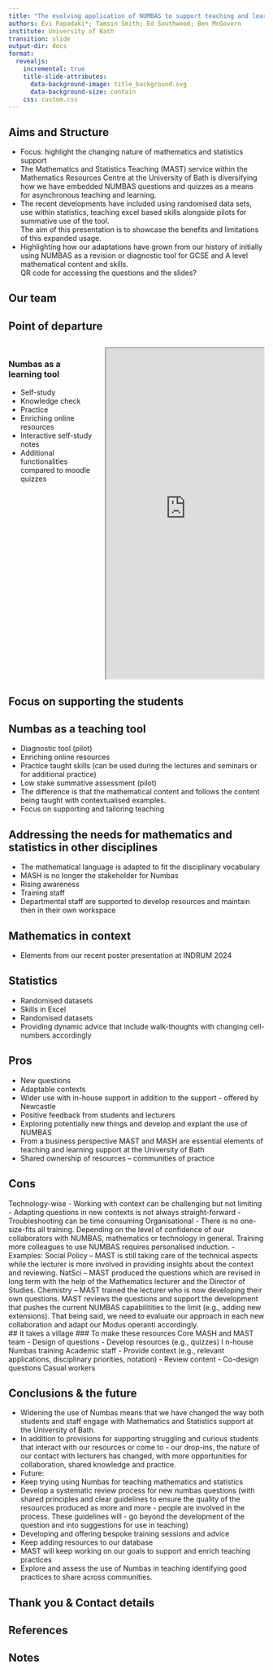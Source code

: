```yaml
---
title: "The evolving application of NUMBAS to support teaching and learning across academic disciplines."
authors: Evi Papadaki*; Tamsin Smith; Ed Southwood; Ben McGovern
institute: University of Bath
transition: slide
output-dir: docs
format: 
  revealjs:
    incremental: true   
    title-slide-attributes: 
      data-background-image: title_background.svg
      data-background-size: contain
    css: custom.css
---
```


## Aims and Structure {background-image="main_background.svg"}

-   Focus: highlight the changing nature of mathematics and statistics support
-   The Mathematics and Statistics Teaching (MAST) service within the Mathematics Resources Centre at the University of Bath is diversifying how we have embedded NUMBAS questions and quizzes as a means for asynchronous teaching and learning.
-   The recent developments have included using randomised data sets, use within statistics, teaching excel based skills alongside pilots for summative use of the tool.\
    The aim of this presentation is to showcase the benefits and limitations of this expanded usage.
-   Highlighting how our adaptations have grown from our history of initially using NUMBAS as a revision or diagnostic tool for GCSE and A level mathematical content and skills.\
    QR code for accessing the questions and the slides?

## Our team {background-image="main_background.svg"}

## Point of departure {background-image="accent_background.svg"}

##  {background-image="accent_background.svg"}

::: columns
::: {.column width="35%"}
### Numbas as a learning tool

-   Self-study
-   Knowledge check
-   Practice
-   Enriching online resources
-   Interactive self-study notes
-   Additional functionalities compared to moodle quizzes
:::

::: {.column width="65%"}
```{=html}
<iframe width="100%" height="650" src="https://numbas.mathcentre.ac.uk/question/125558/integration-solving-separable-differential-equations-radioactive-decay/embed/" title="Numbas"></iframe>
```
:::
:::

## Focus on supporting the students

## Numbas as a teaching tool

-   Diagnostic tool (pilot)
-   Enriching online resources
-   Practice taught skills (can be used during the lectures and seminars or for additional practice)
-   Low stake summative assessment (pilot)
-   The difference is that the mathematical content and follows the content being taught with contextualised examples.
-   Focus on supporting and tailoring teaching

## Addressing the needs for mathematics and statistics in other disciplines

-   The mathematical language is adapted to fit the disciplinary vocabulary
-   MASH is no longer the stakeholder for Numbas
-   Rising awareness
-   Training staff
-   Departmental staff are supported to develop resources and maintain then in their own workspace

## Mathematics in context

-   Elements from our recent poster presentation at INDRUM 2024

## Statistics

-   Randomised datasets
-   Skills in Excel
-   Randomised datasets
-   Providing dynamic advice that include walk-thoughts with changing cell-numbers accordingly

## Pros

-   New questions
-   Adaptable contexts
-   Wider use with in-house support in addition to the support - offered by Newcastle
-   Positive feedback from students and lecturers
-   Exploring potentially new things and develop and explant the use of NUMBAS
-   From a business perspective MAST and MASH are essential elements of teaching and learning support at the University of Bath
-   Shared ownership of resources – communities of practice

## Cons

Technology-wise - Working with context can be challenging but not limiting - Adapting questions in new contexts is not always straight-forward - Troubleshooting can be time consuming Organisational - There is no one-size-fits all training. Depending on the level of confidence of our collaborators with NUMBAS, mathematics or technology in general. Training more colleagues to use NUMBAS requires personalised induction. - Examples: Social Policy – MAST is still taking care of the technical aspects while the lecturer is more involved in providing insights about the context and reviewing. NatSci – MAST produced the questions which are revised in long term with the help of the Mathematics lecturer and the Director of Studies. Chemistry – MAST trained the lecturer who is now developing their own questions. MAST reviews the questions and support the development that pushes the current NUMBAS capabilitities to the limit (e.g., adding new extensions). That being said, we need to evaluate our approach in each new collaboration and adapt our Modus operanti accordingly.\
\## It takes a village \### To make these resources Core MASH and MAST team - Design of questions - Develop resources (e.g., quizzes) I n-house Numbas training Academic staff - Provide context (e.g., relevant applications, disciplinary priorities, notation) - Review content - Co-design questions Casual workers

## Conclusions & the future

-   Widening the use of Numbas means that we have changed the way both students and staff engage with Mathematics and Statistics support at the University of Bath.
-   In addition to provisions for supporting struggling and curious students that interact with our resources or come to - our drop-ins, the nature of our contact with lecturers has changed, with more opportunities for collaboration, shared knowledge and practice.
-   Future:
-   Keep trying using Numbas for teaching mathematics and statistics
-   Develop a systematic review process for new numbas questions (with shared principles and clear guidelines to ensure the quality of the resources produced as more and more - people are involved in the process. These guidelines will - go beyond the development of the question and into suggestions for use in teaching)
-   Developing and offering bespoke training sessions and advice
-   Keep adding resources to our database
-   MAST will keep working on our goals to support and enrich teaching practices
-   Explore and assess the use of Numbas in teaching identifying good practices to share across communities.

## Thank you & Contact details

## References

## Notes
